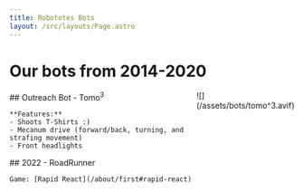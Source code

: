 ```yaml
---
title: Robototes Bots
layout: /src/layouts/Page.astro
---
```


# Our bots from 2014-2020

<div class="columns">
<div>
	## Outreach Bot - Tomo<sup>3</sup>

	**Features:**
	- Shoots T-Shirts :)
	- Mecanum drive (forward/back, turning, and strafing movement)
	- Front headlights
</div>
![](/assets/bots/tomo^3.avif)
</div>

<div class="columns">
<div>
	## 2022 - RoadRunner

	Game: [Rapid React](/about/first#rapid-react)

</div>
</div>
